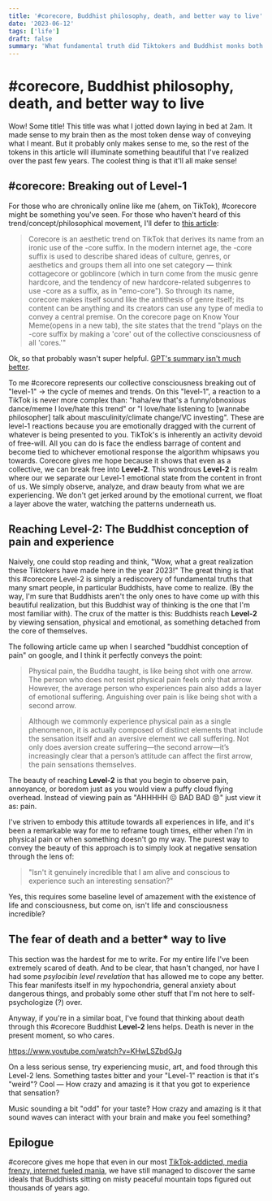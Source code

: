 ```yaml
---
title: '#corecore, Buddhist philosophy, death, and better way to live'
date: '2023-06-12'
tags: ['life']
draft: false
summary: 'What fundamental truth did Tiktokers and Buddhist monks both arrive at?'
---
```


# #corecore, Buddhist philosophy, death, and better way to live

Wow! Some title! This title was what I jotted down laying in bed at 2am. It made sense to my brain then as the most token dense way of conveying what I meant. But it probably only makes sense to me, so the rest of the tokens in this article will illuminate something beautiful that I've realized over the past few years. The coolest thing is that it'll all make sense! 
 
## #corecore: Breaking out of Level-1
For those who are chronically online like me (ahem, on TikTok), #corecore might be something you've seen. For those who haven't heard of this trend/concept/philosophical movement, I'll defer to [this article](https://mashable.com/article/explaining-corecore-tiktok): 

> Corecore is an aesthetic trend on TikTok that derives its name from an ironic use of the -core suffix. In the modern internet age, the -core suffix is used to describe shared ideas of culture, genres, or aesthetics and groups them all into one set category — think cottagecore or goblincore (which in turn come from the music genre hardcore, and the tendency of new hardcore-related subgenres to use -core as a suffix, as in "emo-core"). So through its name, corecore makes itself sound like the antithesis of genre itself; its content can be anything and its creators can use any type of media to convey a central premise. On the corecore page on Know Your Meme(opens in a new tab), the site states that the trend "plays on the -core suffix by making a 'core' out of the collective consciousness of all 'cores.'"

Ok, so that probably wasn't super helpful. [GPT's summary isn't much better](https://chat.openai.com/share/dc974a5a-77fa-4272-bd07-643ab3346bc5). 

To me #corecore represents our collective consciousness breaking out of "level-1" -> the cycle of memes and trends. On this "level-1", a reaction to a TikTok is never more complex than: "haha/ew that's a funny/obnoxious dance/meme I love/hate this trend" or "I love/hate listening to [wannabe philosopher] talk about masculinity/climate change/VC investing". These are level-1 reactions because you are emotionally dragged with the current of whatever is being presented to you. TikTok's is inherently an activity devoid of free-will. All you can do is face the endless barrage of content and become tied to whichever emotional response the algorithm whipsaws you towards. Corecore gives me hope because it shows that even as a collective, we can break free into **Level-2**. This wondrous **Level-2** is realm where our we separate our Level-1 emotional state from the content in front of us. We simply observe, analyze, and draw beauty from what we are experiencing. We don't get jerked around by the emotional current, we float a layer above the water, watching the patterns underneath us.

## Reaching Level-2: The Buddhist conception of pain and experience
Naively, one could stop reading and think, "Wow, what a great realization these Tiktokers have made here in the year 2023!" The great thing is that this #corecore Level-2 is simply a rediscovery of fundamental truths that many smart people, in particular Buddhists, have come to realize. (By the way, I'm sure that Buddhists aren't the only ones to have come up with this beautiful realization, but this Buddhist way of thinking is the one that I'm most familiar with). The crux of the matter is this: Buddhists reach **Level-2** by viewing sensation, physical and emotional, as something detached from the core of themselves. 

The following article came up when I searched "buddhist conception of pain" on google, and I think it perfectly conveys the point:

> Physical pain, the Buddha taught, is like being shot with one arrow. The person who does not resist physical pain feels only that arrow. However, the average person who experiences pain also adds a layer of emotional suffering. Anguishing over pain is like being shot with a second arrow.

> Although we commonly experience physical pain as a single phenomenon, it is actually composed of distinct elements that include the sensation itself and an aversive element we call suffering. Not only does aversion create suffering—the second arrow—it’s increasingly clear that a person’s attitude can affect the first arrow, the pain sensations themselves.

The beauty of reaching **Level-2** is that you begin to observe pain, annoyance, or boredom just as you would view a puffy cloud flying overhead. Instead of viewing pain as "AHHHHH 😖 BAD BAD 😡" just view it as: pain.

I've striven to embody this attitude towards all experiences in life, and it's been a remarkable way for me to reframe tough times, either when I'm in physical pain or when something doesn't go my way. The purest way to convey the beauty of this approach is to simply look at negative sensation through the lens of: 
> "Isn't it genuinely incredible that I am alive and conscious to experience such an interesting sensation?"

Yes, this requires some baseline level of amazement with the existence of life and consciousness, but come on, isn't life and consciousness incredible? 

## The fear of death and a better* way to live
This section was the hardest for me to write. For my entire life I've been extremely scared of death. And to be clear, that hasn't changed, nor have I had some *psylocibin level revelation* that has allowed me to cope any better. This fear manifests itself in my hypochondria, general anxiety about dangerous things, and probably some other stuff that I'm not here to self-psychologize (?) over. 

Anyway, if you're in a similar boat, I've found that thinking about death through this #corecore Buddhist **Level-2** lens helps. Death is never in the present moment, so who cares. 

https://www.youtube.com/watch?v=KHwLSZbdGJg

On a less serious sense, try experiencing music, art, and food through this Level-2 lens. Something tastes bitter and your "Level-1" reaction is that it's "weird"? Cool — How crazy and amazing is it that you got to experience that sensation?

Music sounding a bit "odd" for your taste? How crazy and amazing is it that sound waves can interact with your brain and make you feel something?

## Epilogue
#corecore gives me hope that even in our most [TikTok-addicted, media frenzy, internet fueled mania](https://www.youtube.com/watch?v=xIh1V-gYbvg), we have still managed to discover the same ideals that Buddhists sitting on misty peaceful mountain tops figured out thousands of years ago.